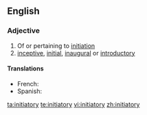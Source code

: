 ==English==

===Adjective===
{{en-adj}}

# Of or pertaining to [[initiation]]
# [[inceptive]], [[initial]], [[inaugural]] or [[introductory]]

====Translations====
{{trans-top|initial, inaugural}}
* French: {{t|fr|initiatique}}
* Spanish: {{t-|es|iniciativo|m}}
{{trans-mid}}
{{trans-bottom}}

[[ta:initiatory]]
[[te:initiatory]]
[[vi:initiatory]]
[[zh:initiatory]]
